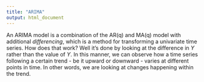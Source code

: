 ```yaml
---
title: "ARIMA"
output: html_document
---
```


An ARIMA model is a combination of the AR(q) and MA(q) model with additional *differencing*, which is a method for transforming a univariate time series. How does that work? Well it's done by looking at the difference in $Y$ rather than the value of $Y$. In this manner, we can observe how a time series following a certain trend - be it upward or downward - varies at different points in time. In other words, we are looking at changes happening within the trend.


